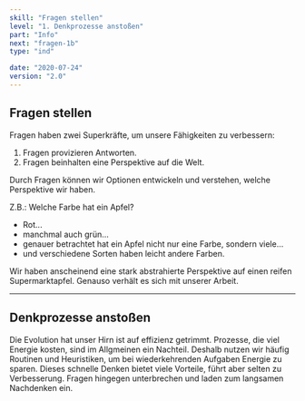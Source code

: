 ```yaml
---
skill: "Fragen stellen"
level: "1. Denkprozesse anstoßen"
part: "Info"
next: "fragen-1b"
type: "ind"

date: "2020-07-24"
version: "2.0"
---
```



<Row className="tutsegment"> 
<Col>

## Fragen stellen

Fragen haben zwei Superkräfte, um unsere Fähigkeiten zu verbessern:

1. Fragen provizieren Antworten.
2. Fragen beinhalten eine Perspektive auf die Welt.

Durch Fragen können wir Optionen entwickeln und verstehen, welche Perspektive wir haben.

Z.B.: Welche Farbe hat ein Apfel?

* Rot...
* manchmal auch grün...
* genauer betrachtet hat ein Apfel nicht nur eine Farbe, sondern viele...
* und verschiedene Sorten haben leicht andere Farben.

Wir haben anscheinend eine stark abstrahierte Perspektive auf einen reifen Supermarktapfel.
Genauso verhält es sich mit unserer Arbeit.

---

## Denkprozesse anstoßen

Die Evolution hat unser Hirn ist auf effizienz getrimmt.
Prozesse, die viel Energie kosten, sind im Allgmeinen ein Nachteil.
Deshalb nutzen wir häufig Routinen und Heuristiken, um bei wiederkehrenden Aufgaben Energie zu sparen.
Dieses schnelle Denken bietet viele Vorteile, führt aber selten zu Verbesserung.
Fragen hingegen unterbrechen und laden zum langsamen Nachdenken ein.

</Col>
</Row>